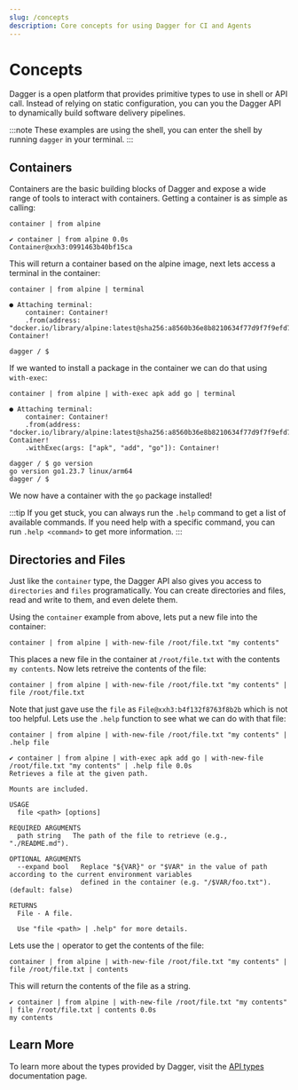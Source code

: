 ```yaml
---
slug: /concepts
description: Core concepts for using Dagger for CI and Agents
---
```


# Concepts

Dagger is a open platform that provides primitive types to use in shell or API call. Instead of relying on static configuration, you can you the Dagger API to dynamically build software delivery pipelines.

:::note
These examples are using the shell, you can enter the shell by running `dagger` in your terminal.
:::

## Containers

Containers are the basic building blocks of Dagger and expose a wide range of tools to interact with containers. Getting a container is as simple as calling:

```shell
container | from alpine
```

```shell
✔ container | from alpine 0.0s
Container@xxh3:0991463b40bf15ca
```

This will return a container based on the alpine image, next lets access a terminal in the container:

```shell
container | from alpine | terminal
```

```shell
● Attaching terminal:
    container: Container!
    .from(address: "docker.io/library/alpine:latest@sha256:a8560b36e8b8210634f77d9f7f9efd7ffa463e380b75e2e74aff4511df3ef88c"): Container!

dagger / $
```

If we wanted to install a package in the container we can do that using `with-exec`:

```shell
container | from alpine | with-exec apk add go | terminal
```

```shell
● Attaching terminal:
    container: Container!
    .from(address: "docker.io/library/alpine:latest@sha256:a8560b36e8b8210634f77d9f7f9efd7ffa463e380b75e2e74aff4511df3ef88c"): Container!
    .withExec(args: ["apk", "add", "go"]): Container!

dagger / $ go version
go version go1.23.7 linux/arm64
dagger / $
```

We now have a container with the `go` package installed!

:::tip
If you get stuck, you can always run the `.help` command to get a list of available commands. If you need help with a specific command, you can run `.help <command>` to get more information.
:::

## Directories and Files

Just like the `container` type, the Dagger API also gives you access to `directories` and `files` programatically. You can create directories and files, read and write to them, and even delete them.

Using the `container` example from above, lets put a new file into the container:

```shell
container | from alpine | with-new-file /root/file.txt "my contents"
```

This places a new file in the container at `/root/file.txt` with the contents `my contents`. Now lets retreive the contents of the file:

```shell
container | from alpine | with-new-file /root/file.txt "my contents" | file /root/file.txt
```

Note that just gave use the `file` as `File@xxh3:b4f132f8763f8b2b` which is not too helpful. Lets use the `.help` function to see what we can do with that file:

```shell
container | from alpine | with-new-file /root/file.txt "my contents" | .help file
```

```shell
✔ container | from alpine | with-exec apk add go | with-new-file /root/file.txt "my contents" | .help file 0.0s
Retrieves a file at the given path.

Mounts are included.

USAGE
  file <path> [options]

REQUIRED ARGUMENTS
  path string   The path of the file to retrieve (e.g., "./README.md").

OPTIONAL ARGUMENTS
  --expand bool   Replace "${VAR}" or "$VAR" in the value of path according to the current environment variables
                  defined in the container (e.g. "/$VAR/foo.txt"). (default: false)

RETURNS
  File - A file.

  Use "file <path> | .help" for more details.
```

Lets use the `|` operator to get the contents of the file:

```shell
container | from alpine | with-new-file /root/file.txt "my contents" | file /root/file.txt | contents
```

This will return the contents of the file as a string.

```shell
✔ container | from alpine | with-new-file /root/file.txt "my contents" | file /root/file.txt | contents 0.0s
my contents
```

## Learn More

To learn more about the types provided by Dagger, visit the [API types](./api/types) documentation page.

